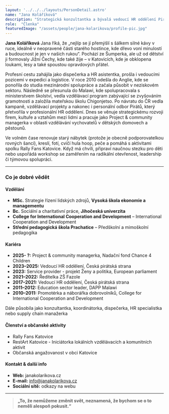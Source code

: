 ```yaml
---
layout: '../../../layouts/PersonDetail.astro'
name: "Jana Koláříková"
description: "Strategická konzultantka a bývalá vedoucí HR oddělení Pirátů, která propojuje lidskost, odbornost a systémové změny, ENFJ."
role:  "Členka"
featuredImage: "/assets/people/jana-kolarikova/profile-pic.jpg"
---
```


**Jana Koláříková**
Jana říká, že „nejlíp se jí přemýšlí s šálkem silné kávy v ruce, ideálně v neopravené části starého hostince, kde dřevo voní minulostí a budoucnost je jen v našich rukou“. Pochází ze Šumperka, ale už od dětství ji formovaly Jižní Čechy, kde také žije – v Katovicích, kde je obklopena loukami, lesy a také spoustou opravdových přátel.

Profesní cestu zahájila jako dispečerka a HR asistentka, prošla i vedoucími pozicemi v expedici a logistice. V roce 2010 odešla do Anglie, kde se ponořila do studia mezinárodní spolupráce a začala působit v neziskovém sektoru. Následně se přesunula do Malawi, kde spolupracovala s ministerstvem školství, vedla vzdělávací program zabývající se zvyšováním gramotnosti a založila mateřskou školu Chigonjetso. Po návratu do ČR vedla kampaně, vzdělávací projekty a nakonec i personální odbor Pirátů, který přetvořila v profesionální HR oddělení. Dnes se věnuje strategickému rozvoji firem, kultuře a vztahům mezi lidmi a pracuje jako Project & community managerka v oblasti vzdělávání vychovatelů v dětských domovech a pěstounů.

Ve volném čase renovuje starý nábytek (protože je obecně podporovatelkou rovných šancí), kreslí, fotí, cvičí hula hoop, peče a pomáhá s aktivitami spolku Rally Fans Katovice. Když má chvíli, připraví naučnou stezku pro děti nebo uspořádá workshop se zaměřením na radikální otevřenost, leadership či týmovou spolupráci. 

---

### Co je dobré vědět

#### Vzdělání

- **MSc.** Strategie řízení lidských zdrojů, **Vysoká škola ekonomie a managementu**
- **Bc.** Sociální a charitativní práce, **Jihočeská univerzita**
- **College for International Cooperation and Development** – International Cooperation and Development
- **Střední pedagogická škola Prachatice** – Předškolní a mimoškolní pedagogika

#### Kariéra

- **2025- ?:** Project & community managerka, Nadační fond Chance 4 Children
- **2023–2025:** Vedoucí HR oddělení, Česká pirátská strana
- **2023:** Service provider - projekt Ženy a politika, European parliament
- **2021–2022:** Ředitelka ZŠ Fazole
- **2017–2021:** Vedoucí HR oddělení, Česká pirátská strana
- **2011–2012:** Education sector leader, DAPP Malawi
- **2010–2011:** Promotérka a náborářka dobrovolníků, College for International Cooperation and Development

Dále působila jako konzultantka, koordinátorka, dispečerka, HR specialistka nebo supply chain manažerka

#### Členství a občanské aktivity

- Rally Fans Katovice
- RestArt Katovice - Iniciátorka lokálních vzdělávacích a komunitních aktivit
- Občanská angažovanost v obci Katovice


#### Kontakt & další info
- **Web:** janakolarikova.cz
- **E-mail:** info@janakolarikova.cz
- **Sociální sítě:** odkazy na webu

---

> **„To, že nemůžeme změnit svět, neznamená, že bychom se o to neměli alespoň pokusit.“**